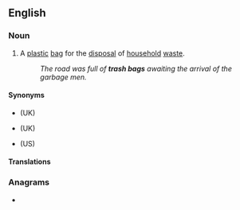 {{also|trashbag}}
==English==

===Noun===
{{en-noun}}

# {{lb|en|North American}} A [[plastic]] [[bag]] for the [[disposal]] of [[household]] [[waste]].
#: ''The road was full of '''trash bags''' awaiting the arrival of the garbage men.''

====Synonyms====
* {{l|en|black bag}} (UK)
* {{l|en|rubbish bag}} (UK)
* {{l|en|garbage bag}} (US)

====Translations====
{{trans-see|plastic bag for the disposal of household waste|garbage bag}}

===Anagrams===
* {{anagrams|en|barghast}}